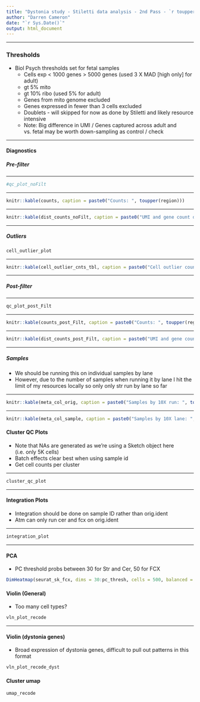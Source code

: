 ```yaml
---
title: "Dystonia study - Stiletti data analysis - 2nd Pass - `r toupper(region)`"
author: "Darren Cameron"
date: "`r Sys.Date()`"
output: html_document
---
```


*** 

### **Thresholds** {.tabset}

+ Biol Psych thresholds set for fetal samples
  + Cells exp < 1000 genes > 5000 genes (used 3 X MAD [high only] for adult)
  + gt 5% mito
  + gt 10% ribo (used 5% for adult)
  + Genes from mito genome excluded
  + Genes expressed in fewer than 3 cells excluded
  + Doublets - will skipped for now as done by Stiletti and likely resource intensive
  + Note: Big difference in UMI / Genes captured across adult and vs. fetal may be worth down-sampling as control / check

***

#### Diagnostics {.tabset}

##### Pre-filter

***

```r
#qc_plot_noFilt
```

***

```r
knitr::kable(counts, caption = paste0("Counts: ", toupper(region)))
```

***

```r
knitr::kable(dist_counts_noFilt, caption = paste0("UMI and gene count distribution summary: ", toupper(region)))
```

***

##### Outliers

```r
cell_outlier_plot
```

***

```r
knitr::kable(cell_outlier_cnts_tbl, caption = paste0("Cell outlier counts: ", toupper(region)))
```

***

##### Post-filter

***

```r
qc_plot_post_Filt
```

***

```r
knitr::kable(counts_post_Filt, caption = paste0("Counts: ", toupper(region)))
```

***

```r
knitr::kable(dist_counts_post_Filt, caption = paste0("UMI and gene count distribution summary: ", toupper(region)))
```

***

##### Samples

+ We should be running this on individual samples by lane
+ However, due to the number of samples when running it by lane I hit the limit of my resources locally so only only str run by lane so far

***

```r
knitr::kable(meta_col_orig, caption = paste0("Samples by 10X run: ", toupper(region)))
```

***

```r
knitr::kable(meta_col_sample, caption = paste0("Samples by 10X lane: ", toupper(region)))
```

#### Cluster QC Plots {.tabset}

+ Note that NAs are generated as we're using a Sketch object here (i.e. only 5K cells)
+ Batch effects clear best when using sample id
+ Get cell counts per cluster

***

```r
cluster_qc_plot
```

***

#### Integration Plots {.tabset}

+ Integration should be done on sample ID rather than orig.ident
+ Atm can only run cer and fcx on orig.ident

***

```r
integration_plot
```

***

#### PCA {.tabset}

+ PC threshold probs between 30 for Str and Cer, 50 for FCX

```r
DimHeatmap(seurat_sk_fcx, dims = 30:pc_thresh, cells = 500, balanced = TRUE)
```

#### Violin (General) {.tabset}

+ Too many cell types?

```r
vln_plot_recode
```

***

#### Violin (dystonia genes) {.tabset}

+ Broad expression of dystonia genes, difficult to pull out patterns in this format

```r
vln_plot_recode_dyst
```

#### Cluster umap

```r
umap_recode
```


